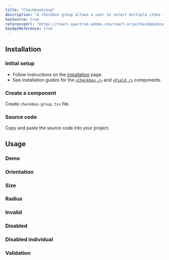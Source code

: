 ```yaml
---
title: "CheckboxGroup"
description: "A checkbox group allows a user to select multiple items from a list of options."
hasSource: true
referenceUrl: "https://react-spectrum.adobe.com/react-aria/CheckboxGroup.html"
hasApiReference: true
---
```


## Installation

<Steps>

### Initial setup

- Follow instructions on the [installation](/docs/overview/installation) page.
- See installation guides for the [`<Checkbox />`](/docs/components/checkbox) and [`<Field />`](/docs/components/field) components.

### Create a component

Create `checkbox-group.tsx` file.

### Source code

Copy and paste the source code into your project.

</Steps>

## Usage

### Demo

<ComponentPreview slug="checkboxGroup/demo" />

### Orientation

<ComponentPreview slug="checkboxGroup/orientation" />

### Size

<ComponentPreview slug="checkboxGroup/size" />

### Radius

<ComponentPreview slug="checkboxGroup/radius" />

### Invalid

<ComponentPreview slug="checkboxGroup/invalid" />

### Disabled

<ComponentPreview slug="checkboxGroup/disabled" />

### Disabled individual

<ComponentPreview slug="checkboxGroup/disabledIndividual" />

### Validation

<ComponentPreview slug="checkboxGroup/validation" />
